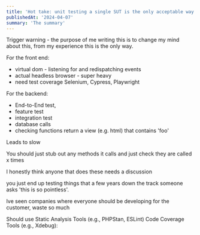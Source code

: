 ---
title: 'Hot take: unit testing a single SUT is the only acceptable way'
publishedAt: '2024-04-07'
summary: 'The summary'
---

Trigger warning - the purpose of me writing this is to change my mind about this, from my experience this is the only way.

For the front end:
- virtual dom - listening for and redispatching events
- actual headless browser - super heavy
- need test coverage
Selenium, Cypress, Playwright

For the backend:
- End-to-End test,
- feature test
- integration test
- database calls
- checking functions return a view (e.g. html) that contains 'foo'

Leads to slow

You should just stub out any methods it calls and just check they are called x times

I honestly think anyone that does these needs a discussion

you just end up testing things that a few years down the track someone asks 'this is so pointless'.

Ive seen companies where everyone should be developing for the customer, waste so much

Should use Static Analysis Tools (e.g., PHPStan, ESLint)
Code Coverage Tools (e.g., Xdebug):